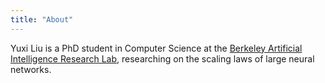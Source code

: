 ---
title: "About"
---

Yuxi Liu is a PhD student in Computer Science at the [Berkeley Artificial Intelligence Research Lab](https://bair.berkeley.edu/), researching on the scaling laws of large neural networks.
